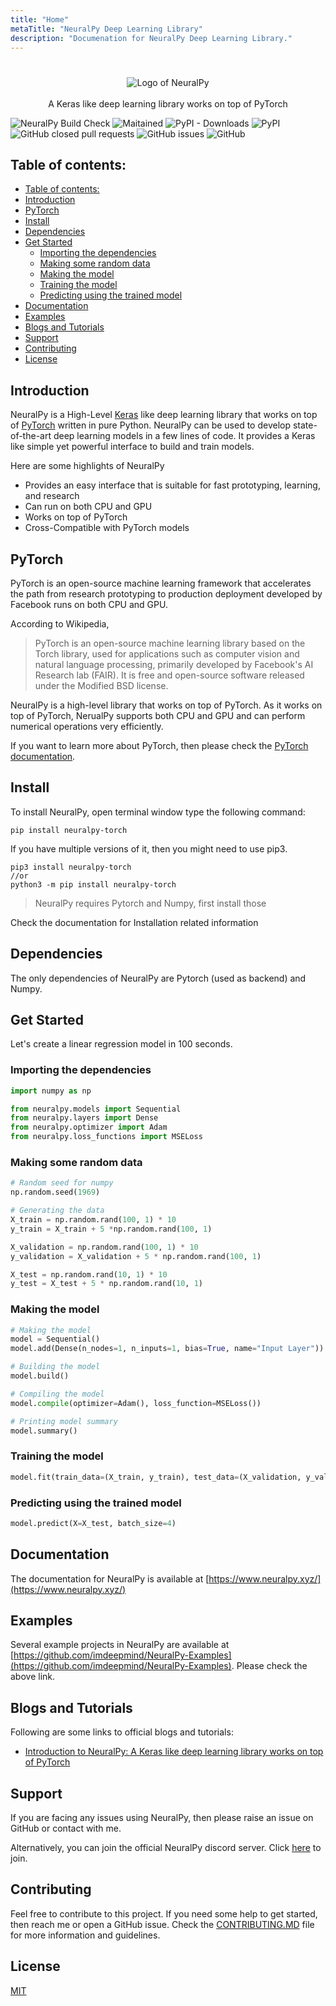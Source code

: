 ```yaml
---
title: "Home"
metaTitle: "NeuralPy Deep Learning Library"
description: "Documenation for NeuralPy Deep Learning Library."
---
```



#   

<p style="display: flex; justify-content: center; flex-direction: column; align-items: center;">
 <img src="https://user-images.githubusercontent.com/34741145/81591141-99752900-93d9-11ea-9ef6-cc2c68daaa19.png" alt="Logo of NeuralPy" />
 <br />
 A Keras like deep learning library works on top of PyTorch
</p>

![NeuralPy Build Check](https://github.com/imdeepmind/NeuralPy/workflows/NeuralPy%20Build%20Check/badge.svg)
![Maitained](https://img.shields.io/badge/Maitained%3F-Yes-brightgreen)
![PyPI - Downloads](https://img.shields.io/pypi/dw/neuralpy-torch?style=flat)
![PyPI](https://img.shields.io/pypi/v/neuralpy-torch?style=flat)
![GitHub closed pull requests](https://img.shields.io/github/issues-pr-closed/imdeepmind/NeuralPy?style=flat)
![GitHub issues](https://img.shields.io/github/issues/imdeepmind/NeuralPy?style=flat)
![GitHub](https://img.shields.io/github/license/imdeepmind/NeuralPy?style=flat)

## Table of contents:
- [Table of contents:](#table-of-contents)
- [Introduction](#introduction)
- [PyTorch](#pytorch)
- [Install](#install)
- [Dependencies](#dependencies)
- [Get Started](#get-started)
  - [Importing the dependencies](#importing-the-dependencies)
  - [Making some random data](#making-some-random-data)
  - [Making the model](#making-the-model)
  - [Training the model](#training-the-model)
  - [Predicting using the trained model](#predicting-using-the-trained-model)
- [Documentation](#documentation)
- [Examples](#examples)
- [Blogs and Tutorials](#blogs-and-tutorials)
- [Support](#support)
- [Contributing](#contributing)
- [License](#license)

## Introduction
NeuralPy is a High-Level [Keras](https://keras.io/) like deep learning library that works on top of [PyTorch](https://pytorch.org) written in pure Python. NeuralPy can be used to develop state-of-the-art deep learning models in a few lines of code. It provides a Keras like simple yet powerful interface to build and train models. 

Here are some highlights of NeuralPy
 - Provides an easy interface that is suitable for fast prototyping, learning, and research
 - Can run on both CPU and GPU
 - Works on top of PyTorch
 - Cross-Compatible with PyTorch models

## PyTorch
PyTorch is an open-source machine learning framework that accelerates the path from research prototyping to production deployment developed by Facebook runs on both CPU and GPU.

According to Wikipedia, 
> PyTorch is an open-source machine learning library based on the Torch library, used for applications such as computer vision and natural language processing, primarily developed by Facebook's AI Research lab (FAIR). It is free and open-source software released under the Modified BSD license.

NeuralPy is a high-level library that works on top of PyTorch. As it works on top of PyTorch, NerualPy supports both CPU and GPU and can perform numerical operations very efficiently.

If you want to learn more about PyTorch, then please check the [PyTorch documentation](https://pytorch.org/).

## Install
To install NeuralPy, open terminal window type the following command:
```
pip install neuralpy-torch
```
If you have multiple versions of it, then you might need to use pip3.
```
pip3 install neuralpy-torch
//or
python3 -m pip install neuralpy-torch
```
> NeuralPy requires Pytorch and Numpy, first install those

Check the documentation for Installation related information

## Dependencies
The only dependencies of NeuralPy are Pytorch (used as backend) and Numpy.

## Get Started
Let's create a linear regression model in 100 seconds.

### Importing the dependencies
```python
import numpy as np

from neuralpy.models import Sequential
from neuralpy.layers import Dense
from neuralpy.optimizer import Adam
from neuralpy.loss_functions import MSELoss
```

### Making some random data
```python
# Random seed for numpy
np.random.seed(1969)

# Generating the data
X_train = np.random.rand(100, 1) * 10
y_train = X_train + 5 *np.random.rand(100, 1)

X_validation = np.random.rand(100, 1) * 10
y_validation = X_validation + 5 * np.random.rand(100, 1)

X_test = np.random.rand(10, 1) * 10
y_test = X_test + 5 * np.random.rand(10, 1)
```

### Making the model
```python
# Making the model
model = Sequential()
model.add(Dense(n_nodes=1, n_inputs=1, bias=True, name="Input Layer"))

# Building the model
model.build()

# Compiling the model
model.compile(optimizer=Adam(), loss_function=MSELoss())

# Printing model summary
model.summary()
```

### Training the model
```python
model.fit(train_data=(X_train, y_train), test_data=(X_validation, y_validation), epochs=300, batch_size=4)
```

### Predicting using the trained model
```python
model.predict(X=X_test, batch_size=4)
```

## Documentation
The documentation for NeuralPy is available at [https://www.neuralpy.xyz/](https://www.neuralpy.xyz/)

## Examples  
Several example projects in NeuralPy are available at [https://github.com/imdeepmind/NeuralPy-Examples](https://github.com/imdeepmind/NeuralPy-Examples). Please check the above link.

## Blogs and Tutorials
Following are some links to official blogs and tutorials:
  - [Introduction to NeuralPy: A Keras like deep learning library works on top of PyTorch](https://medium.com/@imdeepmind/introduction-to-neuralpy-a-keras-like-deep-learning-library-works-on-top-of-pytorch-3bbf1b887561)

## Support
If you are facing any issues using NeuralPy, then please raise an issue on GitHub or contact with me. 

Alternatively, you can join the official NeuralPy discord server. Click [here](https://discord.gg/6aTTwbW) to join.

## Contributing
Feel free to contribute to this project. If you need some help to get started, then reach me or open a GitHub issue. Check the [CONTRIBUTING.MD](https://github.com/imdeepmind/NeuralPy/blob/master/CONTRIBUTING.md) file for more information and guidelines.

## License
[MIT](https://github.com/imdeepmind/NeuralPy/blob/master/LICENSE)

